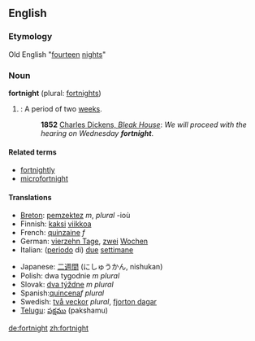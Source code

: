 ==English==
===Etymology===
Old English "[[fourteen]] [[night]]s"

===Noun===
'''fortnight''' (plural: [[fortnights]])

#{{time}}: A period of two [[week]]s.
#:'''1852''' [http://www.gutenberg.org/dirs/etext97/blkhs12.txt Charles Dickens, ''Bleak House'']: ''We will proceed with the hearing on Wednesday '''fortnight'''''.

====Related terms====
*[[fortnightly]]
*[[microfortnight]]

====Translations====
{{top}}
*[[Breton]]: [[pemzektez]] ''m'', ''plural'' -ioù
*Finnish: [[kaksi]] [[viikko]]a
*French: [[quinzaine]] ''f''
*German: [[vierzehn Tage]], [[zwei]] [[Wochen]]
*Italian: ([[periodo]] di) [[due#Italian|due]] [[settimana|settimane]]
{{mid}}
*Japanese: [[二週間]] (にしゅうかん, nishukan)
*Polish: dwa tygodnie ''m plural''
*Slovak: [[týždeň|dva týždne]] ''m plural''
*Spanish:[[quincena]]''f plural''
*Swedish: [[två veckor]] ''plural'', [[fjorton dagar]]
*[[Telugu]]: [[పక్షము]] (pakshamu)
{{bottom}}

[[de:fortnight]]
[[zh:fortnight]]